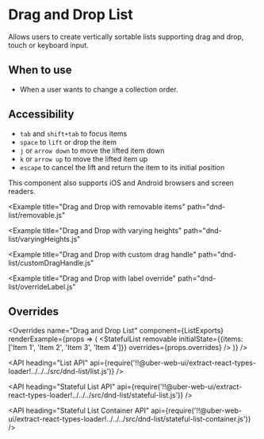 <!--
Copyright (c) 2018-2019 Uber Technologies, Inc.

This source code is licensed under the MIT license found in the
LICENSE file in the root directory of this source tree.
-->





# Drag and Drop List

Allows users to create vertically sortable lists supporting drag and drop, touch or keyboard input.

## When to use

- When a user wants to change a collection order.

## Accessibility

- `tab` and `shift+tab` to focus items
- `space` to `lift` or drop the item
- `j` or `arrow down` to move the lifted item down
- `k` or `arrow up` to move the lifted item up
- `escape` to cancel the lift and return the item to its initial position

This component also supports iOS and Android browsers and screen readers.

<Example title="Drag and Drop stateless usage" path="dnd-list/stateless.js">
  <Stateless />
</Example>

<Example title="Drag and Drop basic usage" path="dnd-list/basic.js">
  <Basic />
</Example>

<Example
  title="Drag and Drop with removable items"
  path="dnd-list/removable.js"
>
  <Removable />
</Example>

<Example
  title="Drag and Drop with varying heights"
  path="dnd-list/varyingHeights.js"
>
  <VaryingHeights />
</Example>

<Example
  title="Drag and Drop with custom drag handle"
  path="dnd-list/customDragHandle.js"
>
  <CustomDragHandle />
</Example>

<Example
  title="Drag and Drop with label override"
  path="dnd-list/overrideLabel.js"
>
  <OverrideLabel />
</Example>

## Overrides

<Overrides
  name="Drag and Drop List"
  component={ListExports}
  renderExample={props => (
    <StatefulList
      removable
      initialState={{items: ['Item 1', 'Item 2', 'Item 3', 'Item 4']}}
      overrides={props.overrides}
    />
  )}
/>

<API
  heading="List API"
  api={require('!!@uber-web-ui/extract-react-types-loader!../../../src/dnd-list/list.js')}
/>

<API
  heading="Stateful List API"
  api={require('!!@uber-web-ui/extract-react-types-loader!../../../src/dnd-list/stateful-list.js')}
/>

<API
  heading="Stateful List Container API"
  api={require('!!@uber-web-ui/extract-react-types-loader!../../../src/dnd-list/stateful-list-container.js')}
/>
